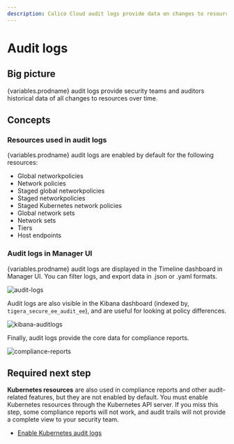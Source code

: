 ```yaml
---
description: Calico Cloud audit logs provide data on changes to resources.
---
```


# Audit logs

## Big picture

{variables.prodname} audit logs provide security teams and auditors historical data of all changes to resources over time.

## Concepts

### Resources used in audit logs

{variables.prodname} audit logs are enabled by default for the following resources:

- Global networkpolicies
- Network policies
- Staged global networkpolicies
- Staged networkpolicies
- Staged Kubernetes network policies
- Global network sets
- Network sets
- Tiers
- Host endpoints

### Audit logs in Manager UI

{variables.prodname} audit logs are displayed in the Timeline dashboard in Manager UI. You can filter logs, and export data in .json or .yaml formats.

![audit-logs](/img/calico-enterprise/audit-logs.png)

Audit logs are also visible in the Kibana dashboard (indexed by, `tigera_secure_ee_audit_ee`), and are useful for looking at policy differences.

![kibana-auditlogs](/img/calico-enterprise/kibana-auditlogs.png)

Finally, audit logs provide the core data for compliance reports.

![compliance-reports](/img/calico-enterprise/configuration-compliance.png)

## Required next step

**Kubernetes resources** are also used in compliance reports and other audit-related features, but they are not enabled by default. You must enable Kubernetes resources through the Kubernetes API server. If you miss this step, some compliance reports will not work, and audit trails will not provide a complete view to your security team.

- [Enable Kubernetes audit logs](../kube-audit.mdx)
